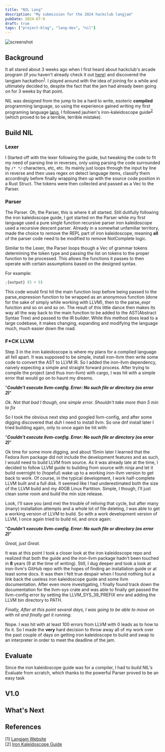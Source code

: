 ```yaml
---
title: "NIL Lang"
description: "My submission for the 2024 hackclub langjam"
pubDate: 2024-07-9
draft: true
tags: ["project-blog", "lang-dev", "nil"]
---
```

![screenshot](/nil-demo2.png)

## Background

It all stared about 3 weeks ago when I first heard about hackclub's arcade program (if you haven't already check it out [here](https://hackclub.com/arcade/))
and discovered the langjam hackathon<sup>[1](#ref1)</sup>. I played around with the idea of joining for a while and ultimately decided to, despite the fact that the jam
had already been going on for 3 weeks by that point.

NIL was designed from the jump to be a hard to write, esoteric **compiled** programming language, so using the experience gained writing my
first programing language [lang](https://github.com/achester88/lang), I followed jauhien's iron-kaleidoscope guide<sup>[2](#ref2)</sup> (which
proved to be a terrible, terrible mistake).

## Build NIL

### Lexer
I Started off with the lexer following the guide, but tweaking the code to fit my need of parsing line in reverses, only using parsing the
code surrounded by `/* */` characters, etc, etc. Its mainly just loops through the input by line in reverse and then uses regex on detect language
items, classify them accordingly before finally wrapping then up with the source code position in a Rust Struct. The tokens were then collected and passed
as a Vec to the Parser.

### Parser
The Parser. Oh, the Parser, this is where it all started. Still dutifully following the iron kaleidoscope guide, I got started on the Parser while my
first language used a pure single function recursive parser iron kaleidoscope used a recursive descent parser. Already in a somewhat unfamiliar territory,
made the choice to remove the REPL part of iron kaleidoscope, meaning **all** of the parser code need to be modified to remove NotComplete logic.

Similar to the Lexer, the Parser loops though a Vec of grammar tokens determining the token type and passing the list on tokens to the proper function
to be processed. This allows the functions it passes to then operate with certain assumptions based on the designed syntax.

For example:
```python
;{output} (5 + 5)
```

This code would first hit the main function loop before being passed to the parse_expression function to be wrapped as an anonymous function (done for
the sake of simply while working with LLVM), then to the parse_expr function and so on and so on. The result of this little dance then makes its way
all the way back to the main function to be added to the AST(Abstract Syntax Tree) and passed to the IR builder. While this method does lead to a
large codebase, it makes changing, expanding and modifying the language much, much easier down the road.

### F*CK LLVM
Step 3 in the iron kaleidoscope is where my plans for a complied language all fell apart. It was supposed to be simple, install iron-llvm then write
some code to convert the AST to LLVM IR. So I added the iron-llvm dependency, naively expecting a simple and straight forward process. After trying to
compile the project (and thus iron-llvm) with cargo, I was hit with a simple error that would go on to haunt my dreams.

"***Couldn't execute llvm-config. Error: No such file or directory (os error 2)***"

*Ok. Not that bad I though, one simple error. Shouldn't take more than 5 min to fix*

So I took the obvious next step and googled llvm-config, and after some digging discovered that *duh* I need to install llvm. So one dnf install later
I tried building again, only to once again be hit with:

"***Couldn't execute llvm-config. Error: No such file or directory (os error 2)***"

Ok time for some more digging, and about 15min later I learned that the Fedora llvm package did not include the development features and as such, I would need to
build LLVM from source. As it was already late at the time, I decided to follow LLVM guide to building from source with ninja and let it build overnight
to (hopeful) wake up to a working iron-llvm version to get back to work. Of course, in the typical development, I work half-complete LLVM built and a
full disk. It seemed like I had underestimated both the size of the LLVM build and my 40GB Linux Partition. Simple, I though, I'll just clean some room
and build the min size release.

Look, I'll save you (and me) the trouble of reliving that cycle, but after many (many) installation attempts and a whole lot of file deleting, I was able
to get a working version of LLVM to build. So with a work development version of LLVM, I once again tried to build nil, and once again:

"***Couldn't execute llvm-config. Error: No such file or directory (os error 2)***"

*Great, just Great.*

It was at this point I took a closer look at the iron kaleidoscope repo and realized that both the guide and the iron-llvm package hadn't been touched
in **8** years (9 at the time of writing). Still, I dug deeper and took a look at iron-llvm's GitHub repo with the hopes of finding an installation guide
or at least some docs. It was then I felt true despair when I found nothing but a link back the useless iron kaleidoscope guide and some llvm documentation.
After even more investigating, I finally found track down the documentation for the llvm-sys crate and was able to finally get passed the llvm-config error
by setting the LLVM_SYS_39_PREFIX env and adding the LLVM bin directory to PATH.

*Finally, After at this point several days, I was going to be able to move on with nil and finally get it running.*

Nope. I was hit with at least 100 errors from LLVM with 0 leads as to how to fix it. So I made the **very** hard decision to throw away all of my work
over the past couple of days on getting iron kaleidoscope to build and swap to an interpreter in order to meet the deadline of the jam.

## Evaluate

Since the iron kaleidoscope guide was for a compiler, I had to build NIL's Evaluate from scratch, which thanks to the powerful Parser proved to be
an easy task

## V1.0

## What's Next

## References
[1] <a id="ref1" href="https://langjam.hackclub.com/">Langjam Website</a><br/>
[2] <a id="ref2" href="https://github.com/jauhien/iron-kaleidoscope?tab=readme-ov-file#llvm-tutorial-in-the-rust-language">Iron Kaleidoscope Guide</a>
